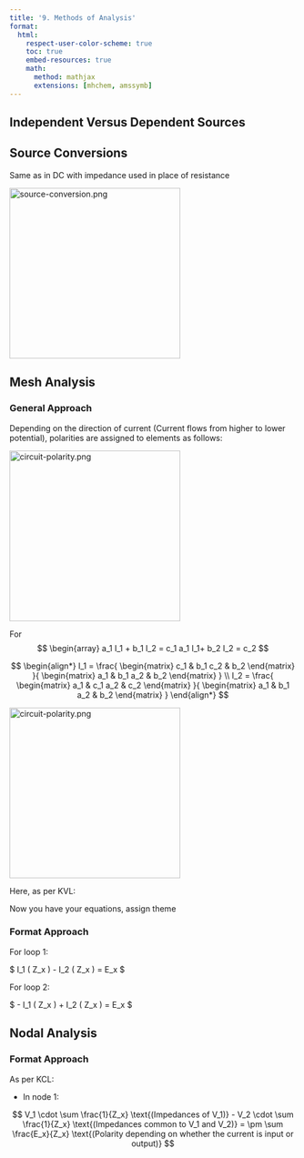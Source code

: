 ```yaml
---
title: '9. Methods of Analysis'
format:
  html:
    respect-user-color-scheme: true
    toc: true
    embed-resources: true
    math:
      method: mathjax
      extensions: [mhchem, amssymb]
---
```


## Independent Versus Dependent Sources

## Source Conversions

Same as in DC with impedance used in place of resistance

<img src="t09-methods-of-analysis-img/source-conversion.png" width=300 alt="source-conversion.png">

## Mesh Analysis

### General Approach

Depending on the direction of current (Current flows from higher to lower potential), polarities are assigned to elements as follows: 

<img src="t09-methods-of-analysis-img/circuit-polarity.png" width=300 alt="circuit-polarity.png">

For 
$$
\begin{array}
a_1 I_1 + b_1 I_2 = c_1
a_1 I_1+ b_2 I_2 = c_2
$$

$$
\begin{align*}
I_1 = \frac{
    \begin{matrix}
        c_1 & b_1 
        c_2 & b_2
    \end{matrix}
    }{
    \begin{matrix}
        a_1 & b_1 
        a_2 & b_2
    \end{matrix}
    } \\
I_2 = \frac{
    \begin{matrix}
        a_1 & c_1
        a_2 & c_2
    \end{matrix}
    }{
    \begin{matrix}
        a_1 & b_1 
        a_2 & b_2
    \end{matrix}
    }
\end{align*}
$$

<img src="t09-methods-of-analysis-img/circuit-polarity.png" width=300 alt="circuit-polarity.png">

Here, as per KVL:

\begin{align*}
    E_1 - I_1 Z_1 - (I_1 - I_2) Z_2 = 0 \\
    E_1 - I_1 Z_1 - I_1 Z_2 + I_2 Z_2 = 0 \\
    E_1 - I_1 (Z_1 + Z_2) + I_2 Z_2 = 0 \\
    \boxed{- I_1 (Z_1 + Z_2) + I_2 Z_2 = -E_1} \\
    -(I_2 - I_1) Z_2 - I_2 Z_3 - E_2 = 0 \\
    -I_2 Z_2 + I_1 Z_2 - I_2 Z_3 - E_2 = 0 \\
    -I_2 (Z_2 + Z_3) + I_1 Z_2 = E_2 \\
\end{align*}

Now you have your equations, assign theme

### Format Approach

For loop 1:

$ I_1 ( \sum Z_x\text{(in loop 1)} ) - I_2 ( \sum Z_x\text{(in loop 2)} ) = \sum E_x \text{(The polarity of voltages here are the opposite of the original polarity)} $

For loop 2:

$ - I_1 ( \sum Z_x\text{(in loop 1)} ) + I_2 ( \sum Z_x\text{(in loop 2)} ) = \sum E_x \text{(The polarity of voltages here are the opposite of the original polarity)} $

## Nodal Analysis

### Format Approach

As per KCL:

- In node 1:

$$
V_1 \cdot \sum \frac{1}{Z_x} \text{(Impedances of V_1)} - V_2 \cdot \sum \frac{1}{Z_x} \text{(Impedances common to V_1 and V_2)} = \pm \sum \frac{E_x}{Z_x} \text{(Polarity depending on whether the current is input or output)}
$$
